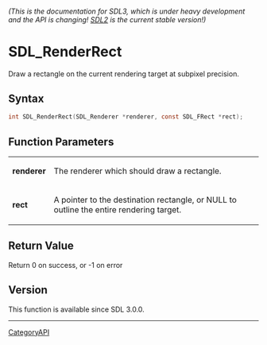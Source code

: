 ====== (This is the documentation for SDL3, which is under heavy development and the API is changing! [https://wiki.libsdl.org/ SDL2] is the current stable version!) ======
= SDL_RenderRect =

Draw a rectangle on the current rendering target at subpixel precision.

== Syntax ==

<syntaxhighlight lang='c'>
int SDL_RenderRect(SDL_Renderer *renderer, const SDL_FRect *rect);
</syntaxhighlight>

== Function Parameters ==

{|
|'''renderer'''
|The renderer which should draw a rectangle.
|-
|'''rect'''
|A pointer to the destination rectangle, or NULL to outline the entire rendering target.
|}

== Return Value ==

Return 0 on success, or -1 on error

== Version ==

This function is available since SDL 3.0.0.

----
[[CategoryAPI]]


